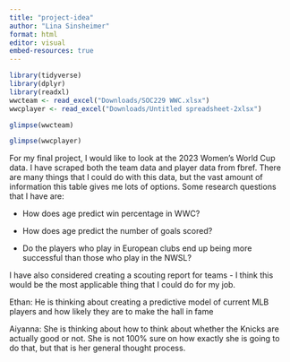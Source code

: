 ```yaml
---
title: "project-idea"
author: "Lina Sinsheimer"
format: html
editor: visual
embed-resources: true
---
```


```r
library(tidyverse)
library(dplyr)
library(readxl)
wwcteam <- read_excel("Downloads/SOC229 WWC.xlsx")
wwcplayer <- read_excel("Downloads/Untitled spreadsheet-2xlsx")
```

```r
glimpse(wwcteam)
```

```r
glimpse(wwcplayer)
```

For my final project, I would like to look at the 2023 Women's World Cup data. I have scraped both the team data and player data from fbref. There are many things that I could do with this data, but the vast amount of information this table gives me lots of options. Some research questions that I have are:

-   How does age predict win percentage in WWC?

-   How does age predict the number of goals scored?

-   Do the players who play in European clubs end up being more successful than those who play in the NWSL?

I have also considered creating a scouting report for teams - I think this would be the most applicable thing that I could do for my job.

Ethan: He is thinking about creating a predictive model of current MLB players and how likely they are to make the hall in fame

Aiyanna: She is thinking about how to think about whether the Knicks are actually good or not. She is not 100% sure on how exactly she is going to do that, but that is her general thought process.
